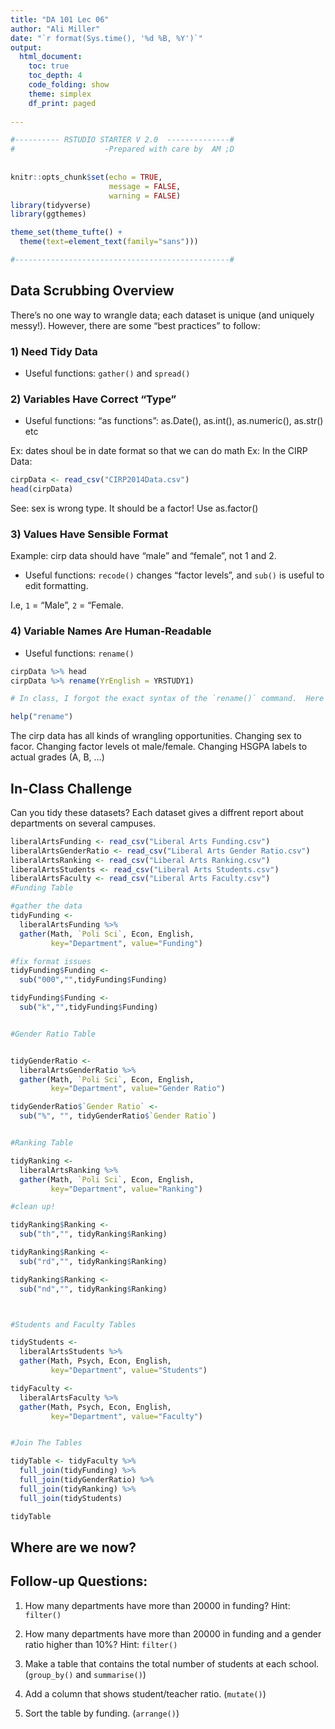 ```yaml
---
title: "DA 101 Lec 06"
author: "Ali Miller"
date: "`r format(Sys.time(), '%d %B, %Y')`"
output: 
  html_document:
    toc: true
    toc_depth: 4
    code_folding: show
    theme: simplex
    df_print: paged
  
---
```


```r

#---------- RSTUDIO STARTER V 2.0  --------------#
#                    -Prepared with care by  AM ;D
                
                                                                          
knitr::opts_chunk$set(echo = TRUE, 
                      message = FALSE, 
                      warning = FALSE)      
library(tidyverse)                
library(ggthemes)                    

theme_set(theme_tufte() +                                     
  theme(text=element_text(family="sans")))  

#------------------------------------------------#
```

## Data Scrubbing Overview

There's no one way to wrangle data; each dataset is unique (and uniquely messy!).  However, there are some "best practices" to follow:

### 1) Need Tidy Data

- Useful functions:  `gather()` and `spread()`


### 2) Variables Have Correct "Type"

- Useful functions:  "as functions":  as.Date(), as.int(), as.numeric(), as.str() etc

Ex:  dates shoul be in date format so that we can do math
Ex:  In the CIRP Data:

```r
cirpData <- read_csv("CIRP2014Data.csv")
head(cirpData)

```
See:  sex is wrong type.  It should be a factor!  Use as.factor()


### 3) Values Have Sensible Format

Example:  cirp data should have "male" and "female", not 1 and 2.

- Useful functions:  `recode()` changes "factor levels", and `sub()` is useful to edit formatting.

I.e, `1` = "Male", `2` = "Female.


### 4) Variable Names Are Human-Readable

- Useful functions:  `rename()`

```r
cirpData %>% head
cirpData %>% rename(YrEnglish = YRSTUDY1)

# In class, I forgot the exact syntax of the `rename()` command.  Here's how I reminded myself:

help("rename")

```

The cirp data has all kinds of wrangling opportunities.  Changing sex to facor.  Changing factor levels ot male/female.  Changing HSGPA labels to actual grades (A, B, ...) 






## In-Class Challenge

Can you tidy these datasets?  Each dataset gives a diffrent report about departments on several campuses.

```r
liberalArtsFunding <- read_csv("Liberal Arts Funding.csv")
liberalArtsGenderRatio <- read_csv("Liberal Arts Gender Ratio.csv")
liberalArtsRanking <- read_csv("Liberal Arts Ranking.csv")
liberalArtsStudents <- read_csv("Liberal Arts Students.csv")
liberalArtsFaculty <- read_csv("Liberal Arts Faculty.csv")
#Funding Table

#gather the data
tidyFunding <- 
  liberalArtsFunding %>% 
  gather(Math, `Poli Sci`, Econ, English,
         key="Department", value="Funding")

#fix format issues
tidyFunding$Funding <- 
  sub("000","",tidyFunding$Funding)

tidyFunding$Funding <- 
  sub("k","",tidyFunding$Funding)


#Gender Ratio Table


tidyGenderRatio <- 
  liberalArtsGenderRatio %>% 
  gather(Math, `Poli Sci`, Econ, English, 
         key="Department", value="Gender Ratio")

tidyGenderRatio$`Gender Ratio` <-
  sub("%", "", tidyGenderRatio$`Gender Ratio`)


#Ranking Table

tidyRanking <- 
  liberalArtsRanking %>% 
  gather(Math, `Poli Sci`, Econ, English, 
         key="Department", value="Ranking")

#clean up!

tidyRanking$Ranking <- 
  sub("th","", tidyRanking$Ranking)

tidyRanking$Ranking <- 
  sub("rd","", tidyRanking$Ranking)

tidyRanking$Ranking <- 
  sub("nd","", tidyRanking$Ranking)



#Students and Faculty Tables

tidyStudents <- 
  liberalArtsStudents %>% 
  gather(Math, Psych, Econ, English, 
         key="Department", value="Students")

tidyFaculty <- 
  liberalArtsFaculty %>% 
  gather(Math, Psych, Econ, English, 
         key="Department", value="Faculty")


#Join The Tables

tidyTable <- tidyFaculty %>% 
  full_join(tidyFunding) %>% 
  full_join(tidyGenderRatio) %>% 
  full_join(tidyRanking) %>%
  full_join(tidyStudents) 

tidyTable

```

## Where are we now?




## Follow-up Questions:

1) How many departments have more than 20000 in funding?  Hint: `filter()`

2) How many departments have more than 20000 in funding and a gender ratio higher than 10%?  Hint:  `filter()`

3) Make a table that contains the total number of students at each school. (`group_by()` and `summarise()`)

4) Add a column that shows student/teacher ratio. (`mutate()`)

5) Sort the table by funding. (`arrange()`)

